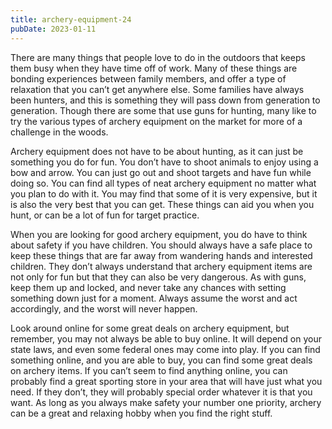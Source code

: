 ```yaml
---
title: archery-equipment-24
pubDate: 2023-01-11
---
```


There are many things that people love to do in the outdoors that keeps them busy when they have time off of work. Many of these things are bonding experiences between family members, and offer a type of relaxation that you can’t get anywhere else. Some families have always been hunters, and this is something they will pass down from generation to generation. Though there are some that use guns for hunting, many like to try the various types of archery equipment on the market for more of a challenge in the woods.

Archery equipment does not have to be about hunting, as it can just be something you do for fun. You don’t have to shoot animals to enjoy using a bow and arrow. You can just go out and shoot targets and have fun while doing so. You can find all types of neat archery equipment no matter what you plan to do with it. You may find that some of it is very expensive, but it is also the very best that you can get. These things can aid you when you hunt, or can be a lot of fun for target practice.

When you are looking for good archery equipment, you do have to think about safety if you have children. You should always have a safe place to keep these things that are far away from wandering hands and interested children. They don’t always understand that archery equipment items are not only for fun but that they can also be very dangerous. As with guns, keep them up and locked, and never take any chances with setting something down just for a moment. Always assume the worst and act accordingly, and the worst will never happen.

Look around online for some great deals on archery equipment, but remember, you may not always be able to buy online. It will depend on your state laws, and even some federal ones may come into play. If you can find something online, and you are able to buy, you can find some great deals on archery items. If you can’t seem to find anything online, you can probably find a great sporting store in your area that will have just what you need. If they don’t, they will probably special order whatever it is that you want. As long as you always make safety your number one priority, archery can be a great and relaxing hobby when you find the right stuff.